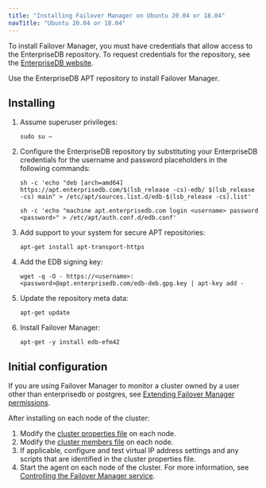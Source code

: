 ```yaml
---
title: "Installing Failover Manager on Ubuntu 20.04 or 18.04"
navTitle: "Ubuntu 20.04 or 18.04"
---
```



To install Failover Manager, you must have credentials that allow access to the EnterpriseDB repository. To request credentials for the repository, see the [EnterpriseDB website](https://www.enterprisedb.com/user/login).

Use the EnterpriseDB APT repository to install Failover Manager.

## Installing

1.  Assume superuser privileges:
    ```text
    sudo su – 
    ```
2.  Configure the EnterpriseDB repository by substituting your EnterpriseDB credentials for the username and password placeholders in the following commands:

    ```text
    sh -c 'echo "deb [arch=amd64] https://apt.enterprisedb.com/$(lsb_release -cs)-edb/ $(lsb_release -cs) main" > /etc/apt/sources.list.d/edb-$(lsb_release -cs).list'

    sh -c 'echo "machine apt.enterprisedb.com login <username> password <password>" > /etc/apt/auth.conf.d/edb.conf'
    ```

3.  Add support to your system for secure APT repositories:
    ```text
    apt-get install apt-transport-https
    ```
4.  Add the EDB signing key:
    ```text
    wget -q -O - https://<username>:<password>@apt.enterprisedb.com/edb-deb.gpg.key | apt-key add -
    ```
5.  Update the repository meta data:
    ```text
    apt-get update
    ```
6.  Install Failover Manager:
    ```text
    apt-get -y install edb-efm42
    ```
## Initial configuration

If you are using Failover Manager to monitor a cluster owned by a user other than enterprisedb or postgres, see [Extending Failover Manager permissions](../../04_configuring_efm/04_extending_efm_permissions/#extending_efm_permissions).

After installing on each node of the cluster:

1.  Modify the [cluster properties file](../../04_configuring_efm/01_cluster_properties/#cluster_properties) on each node.
2.  Modify the [cluster members file](../../04_configuring_efm/03_cluster_members/#cluster_members) on each node.
3.  If applicable, configure and test virtual IP address settings and any scripts that are identified in the cluster properties file.
4.  Start the agent on each node of the cluster. For more information, see [Controlling the Failover Manager service](../../08_controlling_efm_service/#controlling-the-failover-manager-service).
